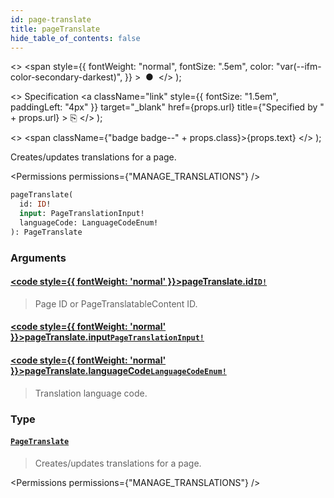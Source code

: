 ```yaml
---
id: page-translate
title: pageTranslate
hide_table_of_contents: false
---
```


  <>
    <span
      style={{
        fontWeight: "normal",
        fontSize: ".5em",
        color: "var(--ifm-color-secondary-darkest)",
      }}
    >
      &nbsp;●&nbsp;
    </span>
  </>
);

  <>
    Specification
    <a
      className="link"
      style={{ fontSize: "1.5em", paddingLeft: "4px" }}
      target="\_blank"
      href={props.url}
      title={"Specified by " + props.url}
    >
      ⎘
    </a>
  </>
);

  <>
    <span className={"badge badge--" + props.class}>{props.text}</span>
  </>
);

Creates/updates translations for a page.

<Permissions permissions={"MANAGE_TRANSLATIONS"} />

```graphql
pageTranslate(
  id: ID!
  input: PageTranslationInput!
  languageCode: LanguageCodeEnum!
): PageTranslate
```

### Arguments

#### [<code style={{ fontWeight: 'normal' }}>pageTranslate.<b>id</b></code>](#)<Bullet />[`ID!`](../../../api-reference/miscellaneous/scalars/id) <Badge class="secondary" text="non-null"/> <Badge class="secondary" text="scalar"/> <Badge class="secondary" text="miscellaneous"/>

> Page ID or PageTranslatableContent ID.

#### [<code style={{ fontWeight: 'normal' }}>pageTranslate.<b>input</b></code>](#)<Bullet />[`PageTranslationInput!`](../../../api-reference/miscellaneous/inputs/page-translation-input) <Badge class="secondary" text="non-null"/> <Badge class="secondary" text="input"/> <Badge class="secondary" text="miscellaneous"/>

>

#### [<code style={{ fontWeight: 'normal' }}>pageTranslate.<b>languageCode</b></code>](#)<Bullet />[`LanguageCodeEnum!`](../../../api-reference/miscellaneous/enums/language-code-enum) <Badge class="secondary" text="non-null"/> <Badge class="secondary" text="enum"/> <Badge class="secondary" text="miscellaneous"/>

> Translation language code.

### Type

#### [`PageTranslate`](../../../api-reference/pages/objects/page-translate) <Badge class="secondary" text="object"/> <Badge class="secondary" text="pages"/>

> Creates/updates translations for a page.

<Permissions permissions={"MANAGE_TRANSLATIONS"} />

>

